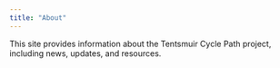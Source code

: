 ```yaml
---
title: "About"
---
```


This site provides information about the Tentsmuir Cycle Path project, including news, updates, and resources.